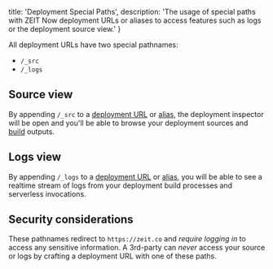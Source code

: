 
  title: 'Deployment Special Paths',
  description: 'The usage of special paths with ZEIT Now deployment URLs or aliases to access features such as logs or the deployment source view.'
}

All deployment URLs have two special pathnames:

- `/_src`
- `/_logs`

## Source view

By appending `/_src` to a [deployment URL](/docs/v2/deployments/concepts/urls) or [alias](/docs/v2/domains-and-aliases/aliasing-a-deployment), the deployment inspector will be open and you'll be able to browse your deployment sources and [build](/docs/v2/deployments/builds) outputs.

## Logs view

By appending `/_logs` to a [deployment URL](/docs/v2/deployments/concepts/urls) or [alias](/docs/v2/domains-and-aliases/aliasing-a-deployment), you will be able to see a realtime stream of logs from your deployment build processes and serverless invocations.

## Security considerations

These pathnames redirect to `https://zeit.co` and *require logging in* to access any sensitive information. A 3rd-party can *never* access your source or logs by crafting a deployment URL with one of these paths.

